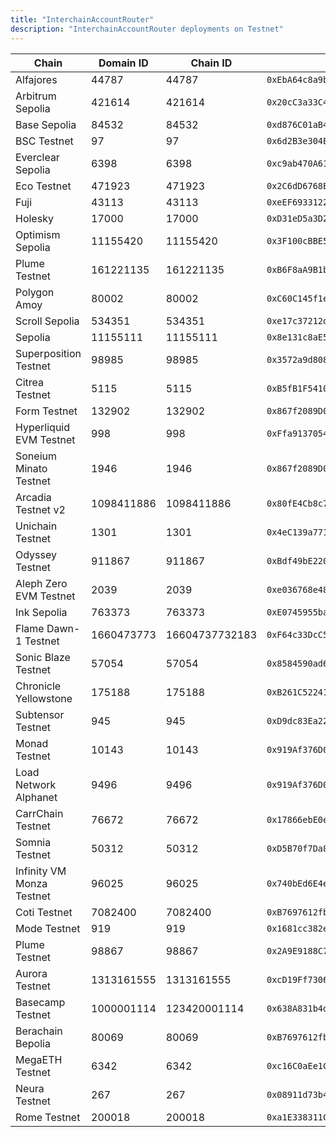 ```yaml
---
title: "InterchainAccountRouter"
description: "InterchainAccountRouter deployments on Testnet"
---
```


| Chain | Domain ID | Chain ID | Address | Explorer |
|-------|-----------|----------|---------|----------|
| Alfajores | 44787 | 44787 | `0xEbA64c8a9b4a61a9210d5fe7E4375380999C821b` | [explorer.celo.org](https://explorer.celo.org/alfajores/address/0xEbA64c8a9b4a61a9210d5fe7E4375380999C821b) |
| Arbitrum Sepolia | 421614 | 421614 | `0x20cC3a33C49fa13627303669edf2DcA7F1E76a50` | [sepolia.arbiscan.io](https://sepolia.arbiscan.io/address/0x20cC3a33C49fa13627303669edf2DcA7F1E76a50) |
| Base Sepolia | 84532 | 84532 | `0xd876C01aB40e8cE42Db417fBC79c726d45504dE4` | [sepolia.basescan.org](https://sepolia.basescan.org/address/0xd876C01aB40e8cE42Db417fBC79c726d45504dE4) |
| BSC Testnet | 97 | 97 | `0x6d2B3e304E58c2a19f1492E7cf15CaF63Ce6e0d2` | [testnet.bscscan.com](https://testnet.bscscan.com/address/0x6d2B3e304E58c2a19f1492E7cf15CaF63Ce6e0d2) |
| Everclear Sepolia | 6398 | 6398 | `0xc9ab470A61571ac0c39B7E0923fbEaDdB58d98FE` | [scan.testnet.everclear.org](https://scan.testnet.everclear.org//address/0xc9ab470A61571ac0c39B7E0923fbEaDdB58d98FE) |
| Eco Testnet | 471923 | 471923 | `0x2C6dD6768E669EDB7b53f26067C1C4534862c3de` | [eco-testnet.explorer.caldera.xyz](https://eco-testnet.explorer.caldera.xyz//address/0x2C6dD6768E669EDB7b53f26067C1C4534862c3de) |
| Fuji | 43113 | 43113 | `0xeEF6933122894fF217a7dd07510b3D64b747e29b` | [testnet.snowtrace.io](https://testnet.snowtrace.io/address/0xeEF6933122894fF217a7dd07510b3D64b747e29b) |
| Holesky | 17000 | 17000 | `0xD31eD5a3D26c9787Ab607B0c364B21218D0f8F7b` | [holesky.etherscan.io](https://holesky.etherscan.io/address/0xD31eD5a3D26c9787Ab607B0c364B21218D0f8F7b) |
| Optimism Sepolia | 11155420 | 11155420 | `0x3F100cBBE5FD5466BdB4B3a15Ac226957e7965Ad` | [sepolia-optimistic.etherscan.io](https://sepolia-optimistic.etherscan.io/address/0x3F100cBBE5FD5466BdB4B3a15Ac226957e7965Ad) |
| Plume Testnet | 161221135 | 161221135 | `0xB6F8aA9B1b314A6E6DFB465DD3e0E95936347517` | [plume-testnet.explorer.caldera.xyz](https://plume-testnet.explorer.caldera.xyz/address/0xB6F8aA9B1b314A6E6DFB465DD3e0E95936347517) |
| Polygon Amoy | 80002 | 80002 | `0xC60C145f1e1904f9d6483A611BF1416697CCc1FE` | [amoy.polygonscan.com](https://amoy.polygonscan.com/address/0xC60C145f1e1904f9d6483A611BF1416697CCc1FE) |
| Scroll Sepolia | 534351 | 534351 | `0xe17c37212d785760E8331D4A4395B17b34Ba8cDF` | [sepolia.scrollscan.dev](https://sepolia.scrollscan.dev//address/0xe17c37212d785760E8331D4A4395B17b34Ba8cDF) |
| Sepolia | 11155111 | 11155111 | `0x8e131c8aE5BF1Ed38D05a00892b6001a7d37739d` | [sepolia.etherscan.io](https://sepolia.etherscan.io/address/0x8e131c8aE5BF1Ed38D05a00892b6001a7d37739d) |
| Superposition Testnet | 98985 | 98985 | `0x3572a9d808738922194921b275B2A55414BcDA57` | [testnet-explorer.superposition.so](https://testnet-explorer.superposition.so/address/0x3572a9d808738922194921b275B2A55414BcDA57) |
| Citrea Testnet | 5115 | 5115 | `0xB5fB1F5410a2c2b7deD462d018541383968cB01c` | [explorer.testnet.citrea.xyz](https://explorer.testnet.citrea.xyz/address/0xB5fB1F5410a2c2b7deD462d018541383968cB01c) |
| Form Testnet | 132902 | 132902 | `0x867f2089D09903f208AeCac84E599B90E5a4A821` | [sepolia-explorer.form.network](https://sepolia-explorer.form.network/address/0x867f2089D09903f208AeCac84E599B90E5a4A821) |
| Hyperliquid EVM Testnet | 998 | 998 | `0xFfa913705484C9BAea32Ffe9945BeA099A1DFF72` | [explorer.hyperlend.finance](https://explorer.hyperlend.finance/address/0xFfa913705484C9BAea32Ffe9945BeA099A1DFF72) |
| Soneium Minato Testnet | 1946 | 1946 | `0x867f2089D09903f208AeCac84E599B90E5a4A821` | [explorer-testnet.soneium.org](https://explorer-testnet.soneium.org/address/0x867f2089D09903f208AeCac84E599B90E5a4A821) |
| Arcadia Testnet v2 | 1098411886 | 1098411886 | `0x80fE4Cb8c70fc60B745d4ffD4403c27a8cBC9e02` | [explorer.khalani.network](https://explorer.khalani.network/address/0x80fE4Cb8c70fc60B745d4ffD4403c27a8cBC9e02) |
| Unichain Testnet | 1301 | 1301 | `0x4eC139a771eBdD3b0a0b67bb7E08960210882d44` | [unichain-sepolia.blockscout.com](https://unichain-sepolia.blockscout.com/address/0x4eC139a771eBdD3b0a0b67bb7E08960210882d44) |
| Odyssey Testnet | 911867 | 911867 | `0xBdf49bE2201A1c4B13023F0a407196C6Adb32680` | [odyssey-explorer.ithaca.xyz](https://odyssey-explorer.ithaca.xyz/address/0xBdf49bE2201A1c4B13023F0a407196C6Adb32680) |
| Aleph Zero EVM Testnet | 2039 | 2039 | `0xe036768e48Cb0D42811d2bF0748806FCcBfCd670` | [evm-explorer-testnet.alephzero.org](https://evm-explorer-testnet.alephzero.org/address/0xe036768e48Cb0D42811d2bF0748806FCcBfCd670) |
| Ink Sepolia | 763373 | 763373 | `0xE0745955baF7e614707E22c90EA14d329C38941D` | [explorer-sepolia.inkonchain.com](https://explorer-sepolia.inkonchain.com/address/0xE0745955baF7e614707E22c90EA14d329C38941D) |
| Flame Dawn-1 Testnet | 1660473773 | 16604737732183 | `0xF64c33DcC5F9Dd8CE9A7bc61A4DabeB1Ac6CCE27` | [explorer.flame.dawn-1.astria.org](https://explorer.flame.dawn-1.astria.org/address/0xF64c33DcC5F9Dd8CE9A7bc61A4DabeB1Ac6CCE27) |
| Sonic Blaze Testnet | 57054 | 57054 | `0x8584590ad637C61C7cDF72eFF3381Ee1c3D1bC8E` | [testnet.sonicscan.org](https://testnet.sonicscan.org/address/0x8584590ad637C61C7cDF72eFF3381Ee1c3D1bC8E) |
| Chronicle Yellowstone | 175188 | 175188 | `0xB261C52241E133f957630AeeFEd48a82963AC33e` | [yellowstone-explorer.litprotocol.com](https://yellowstone-explorer.litprotocol.com/address/0xB261C52241E133f957630AeeFEd48a82963AC33e) |
| Subtensor Testnet | 945 | 945 | `0xD9dc83Ea22C6F1A224e51562B32b580695905A1A` | N/A |
| Monad Testnet | 10143 | 10143 | `0x919Af376D02751bFCaD9CBAD6bad0c3089dAE33f` | [explorer.monad-testnet.category.xyz](https://explorer.monad-testnet.category.xyz/address/0x919Af376D02751bFCaD9CBAD6bad0c3089dAE33f) |
| Load Network Alphanet | 9496 | 9496 | `0x919Af376D02751bFCaD9CBAD6bad0c3089dAE33f` | [explorer.load.network](https://explorer.load.network/address/0x919Af376D02751bFCaD9CBAD6bad0c3089dAE33f) |
| CarrChain Testnet | 76672 | 76672 | `0x17866ebE0e503784a9461d3e753dEeD0d3F61153` | [testnet.carrscan.io](https://testnet.carrscan.io/address/0x17866ebE0e503784a9461d3e753dEeD0d3F61153) |
| Somnia Testnet | 50312 | 50312 | `0xD5B70f7Da85F98A5197E55114A38f3eDcDCf020e` | [shannon-explorer.somnia.network](https://shannon-explorer.somnia.network/address/0xD5B70f7Da85F98A5197E55114A38f3eDcDCf020e) |
| Infinity VM Monza Testnet | 96025 | 96025 | `0x740bEd6E4eEc7c57a2818177Fba3f9E896D5DE1c` | N/A |
| Coti Testnet | 7082400 | 7082400 | `0xB7697612fbfb4ad02a11dCa16e9711eCB6Da4ceA` | [testnet.cotiscan.io](https://testnet.cotiscan.io/address/0xB7697612fbfb4ad02a11dCa16e9711eCB6Da4ceA) |
| Mode Testnet | 919 | 919 | `0x1681cc382e08a72d4b64A123080896e30f96B740` | [testnet.modescan.io](https://testnet.modescan.io/address/0x1681cc382e08a72d4b64A123080896e30f96B740) |
| Plume Testnet | 98867 | 98867 | `0x2A9E9188C7e76f3345e91fD4650aC654A9FE355C` | [testnet-explorer.plume.org](https://testnet-explorer.plume.org/address/0x2A9E9188C7e76f3345e91fD4650aC654A9FE355C) |
| Aurora Testnet | 1313161555 | 1313161555 | `0xcD19Ff7306E04EA6b8f4B5Ab1c5A198c186aaB42` | [explorer.testnet.aurora.dev](https://explorer.testnet.aurora.dev/address/0xcD19Ff7306E04EA6b8f4B5Ab1c5A198c186aaB42) |
| Basecamp Testnet | 1000001114 | 123420001114 | `0x638A831b4d11Be6a72AcB97d1aE79DA05Ae9B1D3` | [basecamp.cloud.blockscout.com](https://basecamp.cloud.blockscout.com/address/0x638A831b4d11Be6a72AcB97d1aE79DA05Ae9B1D3) |
| Berachain Bepolia | 80069 | 80069 | `0xB7697612fbfb4ad02a11dCa16e9711eCB6Da4ceA` | [bepolia.beratrail.io](https://bepolia.beratrail.io/address/0xB7697612fbfb4ad02a11dCa16e9711eCB6Da4ceA) |
| MegaETH Testnet | 6342 | 6342 | `0xc16C0aEe1Cdc684e19232Ed159408bf3A1CD9F6b` | [www.megaexplorer.xyz](https://www.megaexplorer.xyz/address/0xc16C0aEe1Cdc684e19232Ed159408bf3A1CD9F6b) |
| Neura Testnet | 267 | 267 | `0x08911d73b443309081d66A878227E20d6DF0f64C` | [testnet-blockscout.infra.neuraprotocol.io](https://testnet-blockscout.infra.neuraprotocol.io/address/0x08911d73b443309081d66A878227E20d6DF0f64C) |
| Rome Testnet | 200018 | 200018 | `0xa1E338311C26a00Eb586133728c3C9B97c67fAe0` | [node1.testnet.romeprotocol.xyz](https://node1.testnet.romeprotocol.xyz:1000/address/0xa1E338311C26a00Eb586133728c3C9B97c67fAe0) |
